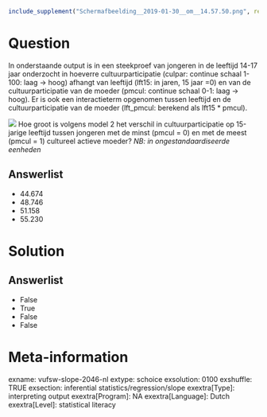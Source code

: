 ```r
include_supplement("Schermafbeelding__2019-01-30__om__14.57.50.png", recursive = TRUE)
```

Question
========
In onderstaande output is in een steekproef van jongeren in de leeftijd
14-17 jaar onderzocht in hoeverre cultuurparticipatie (culpar: continue
schaal 1-100: laag -&gt; hoog) afhangt van leeftijd (lft15: in jaren, 15
jaar =0) en van de cultuurparticipatie van de moeder (pmcul: continue
schaal 0-1: laag -&gt; hoog). Er is ook een interactieterm opgenomen
tussen leeftijd en de cultuurparticipatie van de moeder (lft\_pmcul:
berekend als lft15 \* pmcul).  
  
![](Schermafbeelding__2019-01-30__om__14.57.50.png)
Hoe groot is volgens model 2 het verschil in cultuurparticipatie op
15-jarige leeftijd tussen jongeren met de minst (pmcul = 0) en met de
meest (pmcul = 1) cultureel actieve moeder? *NB: in ongestandaardiseerde
eenheden*

Answerlist
----------
* 44.674
* 48.746
* 51.158
* 55.230

Solution
========










Answerlist
----------
* False
* True
* False
* False

Meta-information
================
exname: vufsw-slope-2046-nl
extype: schoice
exsolution: 0100
exshuffle: TRUE
exsection: inferential statistics/regression/slope
exextra[Type]: interpreting output
exextra[Program]: NA
exextra[Language]: Dutch
exextra[Level]: statistical literacy

